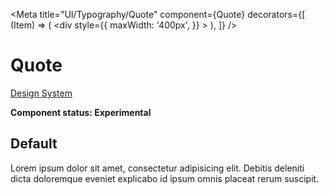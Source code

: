
<Meta
  title="UI/Typography/Quote"
  component={Quote}
  decorators={[
    (Item) => (
      <div
        style={{
          maxWidth: '400px',
        }}
      >
        <Item />
      </div>
    ),
  ]}
/>

# Quote

[Design System](https://designsystem.amsterdam.nl/7awj1hc9f/p/2516d8-quotehttps://designsystem.amsterdam.nl/7awj1hc9f/p/2516d8-quote)

**Component status: Experimental**

## Default

<Preview>
  <Story name="Default">
    <Quote>
      Lorem ipsum dolor sit amet, consectetur adipisicing elit. Debitis deleniti
      dicta doloremque eveniet explicabo id ipsum omnis placeat rerum suscipit.
    </Quote>
  </Story>
</Preview>
